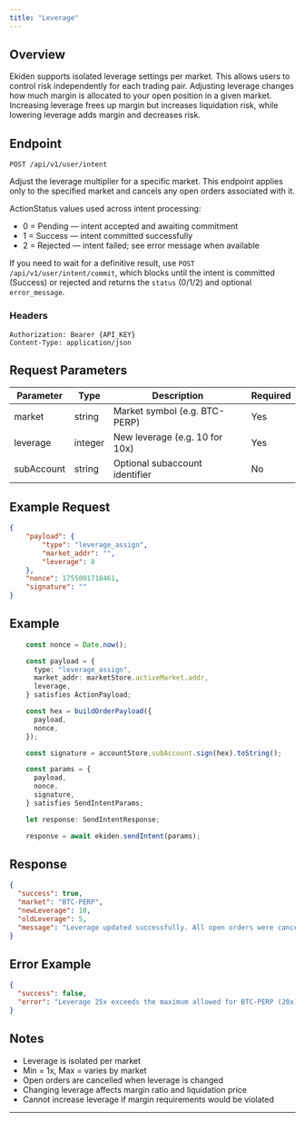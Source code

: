 ```yaml
---
title: "Leverage"
---
```


## Overview

Ekiden supports isolated leverage settings per market. This allows users to control risk independently for each trading pair. Adjusting leverage changes how much margin is allocated to your open position in a given market. Increasing leverage frees up margin but increases liquidation risk, while lowering leverage adds margin and decreases risk.

## Endpoint

`POST /api/v1/user/intent`

Adjust the leverage multiplier for a specific market. This endpoint applies only to the specified market and cancels any open orders associated with it.

ActionStatus values used across intent processing:
- 0 = Pending — intent accepted and awaiting commitment
- 1 = Success — intent committed successfully
- 2 = Rejected — intent failed; see error message when available

If you need to wait for a definitive result, use `POST /api/v1/user/intent/commit`, which blocks until the intent is committed (Success) or rejected and returns the `status` (0/1/2) and optional `error_message`.

### Headers

```
Authorization: Bearer {API_KEY}
Content-Type: application/json
```

## Request Parameters

| Parameter  | Type    | Description                    | Required |
| ---------- | ------- | ------------------------------ | -------- |
| market     | string  | Market symbol (e.g. BTC-PERP)  | Yes      |
| leverage   | integer | New leverage (e.g. 10 for 10x) | Yes      |
| subAccount | string  | Optional subaccount identifier | No       |

## Example Request

```json
{
    "payload": {
        "type": "leverage_assign",
        "market_addr": "",
        "leverage": 8
    },
    "nonce": 1755001718461,
    "signature": ""
}
```

## Example

```ts
    const nonce = Date.now();

    const payload = {
      type: "leverage_assign",
      market_addr: marketStore.activeMarket.addr,
      leverage,
    } satisfies ActionPayload;

    const hex = buildOrderPayload({
      payload,
      nonce,
    });

    const signature = accountStore.subAccount.sign(hex).toString();

    const params = {
      payload,
      nonce,
      signature,
    } satisfies SendIntentParams;

    let response: SendIntentResponse;

    response = await ekiden.sendIntent(params);
```

## Response

```json
{
  "success": true,
  "market": "BTC-PERP",
  "newLeverage": 10,
  "oldLeverage": 5,
  "message": "Leverage updated successfully. All open orders were cancelled."
}
```

## Error Example

```json
{
  "success": false,
  "error": "Leverage 25x exceeds the maximum allowed for BTC-PERP (20x)."
}
```

## Notes

- Leverage is isolated per market
- Min = 1x, Max = varies by market
- Open orders are cancelled when leverage is changed
- Changing leverage affects margin ratio and liquidation price
- Cannot increase leverage if margin requirements would be violated

---